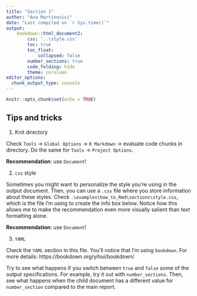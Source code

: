 ```yaml
---
title: "Section 1"
author: "Ana Martinovici"
date: "Last compiled on `r Sys.time()`"
output: 
    bookdown::html_document2:
        css: '..\style.css'
        toc: true
        toc_float: 
            collapsed: false
        number_sections: true
        code_folding: hide
        theme: cerulean
editor_options: 
  chunk_output_type: console
---
```


```r
knitr::opts_chunk$set(echo = TRUE)
```

## Tips and tricks

1. Knit directory

Check `Tools` -> `Global Options` -> `R Markdown` -> evaluate code chunks in directory. Do the same for `Tools` -> `Project Options`.

**Recommendation**: use `Document`!

2. `css` style

Sometimes you might want to personalize the style you're using in the output document. Then, you can use a `.css` file where you store information about these styles. Check `.\examples\how_to_Rmd\sections\style.css`, which is the file I'm using to create the info box below. Notice how this allows me to make the recommendation even more visually salient than text formatting alone.

::: {.infobox}
**Recommendation**: use `Document`!
:::


3. `YAML`

Check the `YAML` section in this file. You'll notice that I'm using `bookdown`. For more details: https://bookdown.org/yihui/bookdown/

Try to see what happens if you switch between `true` and `false` some of the output specifications. For example, try it out with `number_sections`. Then, see what happens when the child document has a different value for `number_section` compared to the main report.
